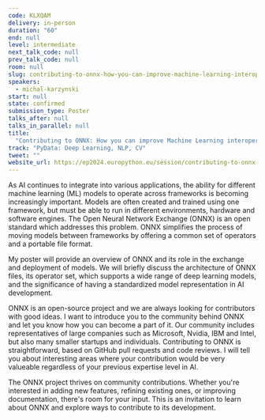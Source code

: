 ```yaml
---
code: KLXQAM
delivery: in-person
duration: "60"
end: null
level: intermediate
next_talk_code: null
prev_talk_code: null
room: null
slug: contributing-to-onnx-how-you-can-improve-machine-learning-interoperability
speakers:
  - michal-karzynski
start: null
state: confirmed
submission_type: Poster
talks_after: null
talks_in_parallel: null
title:
  "Contributing to ONNX: How you can improve Machine Learning interoperability"
track: "PyData: Deep Learning, NLP, CV"
tweet: ""
website_url: https://ep2024.europython.eu/session/contributing-to-onnx-how-you-can-improve-machine-learning-interoperability
---
```


As AI continues to integrate into various applications, the ability for
different machine learning (ML) models to operate across frameworks is becoming
increasingly important. Models are often created and trained using one
framework, but must be able to run in different environments, hardware and
software engines. The Open Neural Network Exchange (ONNX) is an open standard
which addresses this problem. ONNX simplifies the process of moving models
between frameworks by offering a common set of operators and a portable file
format.

My poster will provide an overview of ONNX and its role in the exchange and
deployment of models. We will briefly discuss the architecture of ONNX files,
its operator set, which supports a wide range of deep learning models, and the
significance of having a standardized model representation in AI development.

ONNX is an open-source project and we are always looking for contributors with
good ideas. I want to introduce you to the community behind ONNX and let you
know how you can become a part of it. Our community includes representatives of
large companies such as Microsoft, Nvidia, IBM and Intel, but also many smaller
startups and individuals. Contributing to ONNX is straightforward, based on
GitHub pull requests and code reviews. I will tell you about interesting areas
where your contribution would be very valueable regardless of your previous
expertise level in AI.

The ONNX project thrives on community contributions. Whether you're interested
in adding new features, refining existing ones, or improving documentation,
there's room for your input. This is an invitation to learn about ONNX and
explore ways to contribute to its development.
